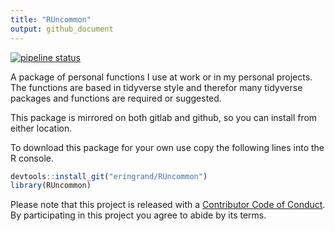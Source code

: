 ```yaml
---
title: "RUncommon"
output: github_document
---
```


[![pipeline status](https://gitlab.com/eringrand/RUncommon/badges/master/pipeline.svg)](https://gitlab.com/eringrand/RUncommon/commits/master)


A package of personal functions I use at work or in my personal projects. The functions are based in tidyverse style and therefor many tidyverse packages and functions are required or suggested. 

This package is mirrored on both gitlab and github, so you can install from either location.

To download this package for your own use copy the following lines into the R console. 

```r
devtools::install_git("eringrand/RUncommon")
library(RUncommon)
```

Please note that this project is released with a [Contributor Code of Conduct](CODE_OF_CONDUCT.md).
By participating in this project you agree to abide by its terms.
